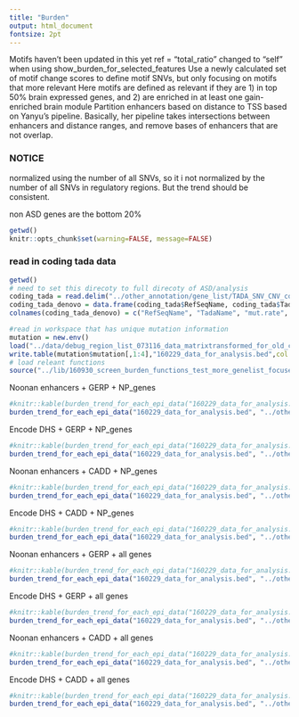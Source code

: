 ```yaml
---
title: "Burden"
output: html_document
fontsize: 2pt
---
```

Motifs haven't been updated in this yet
ref = "total_ratio" changed to "self" when using show_burden_for_selected_features
Use a newly calculated set of motif change scores to define motif SNVs, but only focusing on motifs that more relevant
Here motifs are defined as relevant if they are 1) in top 50% brain expressed genes, and 2) are enriched in at least one gain-enriched brain module
Partition enhancers based on distance to TSS based on Yanyu's pipeline. 
Basically, her pipeline takes intersections between enhancers and distance ranges, and remove bases of enhancers that are not overlap. 

### NOTICE

normalized using the number of all SNVs, so it i not normalized by the number of all SNVs in regulatory regions. But the trend should be consistent. 

non ASD genes are the bottom 20%
```r
getwd()
knitr::opts_chunk$set(warning=FALSE, message=FALSE)
```
### read in coding tada data

```r
getwd()
# need to set this direcoty to full direcoty of ASD/analysis
coding_tada = read.delim("../other_annotation/gene_list/TADA_SNV_CNV_combined_Feb7.txt", header = TRUE, sep = "\t", stringsAsFactors = FALSE)
coding_tada_denovo = data.frame(coding_tada$RefSeqName, coding_tada$TadaName, coding_tada$mut.rate, coding_tada$dn.LoF, coding_tada$dn.mis3, coding_tada$BF.SNV.dn, coding_tada$BF.combined, coding_tada$qvalue.combined)
colnames(coding_tada_denovo) = c("RefSeqName", "TadaName", "mut.rate", "dn.LoF", "dn.mis3", "BF.SNV.dn", "BF.combined", "qvalue.combined")

#read in workspace that has unique mutation information
mutation = new.env()
load("../data/debug_region_list_073116_data_matrixtransformed_for_old_code.Rdata", envir = mutation)
write.table(mutation$mutation[,1:4],"160229_data_for_analysis.bed",col.names = FALSE, row.names = FALSE, sep = "\t", quote = FALSE)
# load releant functions
source("../lib/160930_screen_burden_functions_test_more_genelist_focused.R")

```




Noonan enhancers + GERP + NP_genes
```r
#knitr::kable(burden_trend_for_each_epi_data("160229_data_for_analysis.bed", "../other_annotation/epigenomic_annotation/", "Noonan_brain_union", "GERP", "NP_genes")$table)
burden_trend_for_each_epi_data("160229_data_for_analysis.bed", "../other_annotation/epigenomic_annotation/", "Noonan_brain_union", "GERP", "NP_genes")$graph
```

Encode DHS + GERP + NP_genes
```r
#knitr::kable(burden_trend_for_each_epi_data("160229_data_for_analysis.bed", "../other_annotation/epigenomic_annotation/", "Encode_DHS_union", "GERP", "NP_genes")$table)
burden_trend_for_each_epi_data("160229_data_for_analysis.bed", "../other_annotation/epigenomic_annotation/", "Encode_DHS_union", "GERP", "NP_genes")$graph
```

Noonan enhancers + CADD + NP_genes
```r
#knitr::kable(burden_trend_for_each_epi_data("160229_data_for_analysis.bed", "../other_annotation/epigenomic_annotation/", "Noonan_brain_union", "CADD", "NP_genes")$table)
burden_trend_for_each_epi_data("160229_data_for_analysis.bed", "../other_annotation/epigenomic_annotation/", "Noonan_brain_union", "CADD", "NP_genes")$graph

```

Encode DHS + CADD + NP_genes
```r
#knitr::kable(burden_trend_for_each_epi_data("160229_data_for_analysis.bed", "../other_annotation/epigenomic_annotation/", "Encode_DHS_union", "CADD", "NP_genes")$table)
burden_trend_for_each_epi_data("160229_data_for_analysis.bed", "../other_annotation/epigenomic_annotation/", "Encode_DHS_union", "CADD", "NP_genes")$graph
```

Noonan enhancers + GERP + all genes
```r
#knitr::kable(burden_trend_for_each_epi_data("160229_data_for_analysis.bed", "../other_annotation/epigenomic_annotation/", "Noonan_brain_union", "GERP", "all_genes")$table)
burden_trend_for_each_epi_data("160229_data_for_analysis.bed", "../other_annotation/epigenomic_annotation/", "Noonan_brain_union", "GERP", "all_genes")$graph
```

Encode DHS + GERP + all genes
```r
#knitr::kable(burden_trend_for_each_epi_data("160229_data_for_analysis.bed", "../other_annotation/epigenomic_annotation/", "Encode_DHS_union", "GERP", "all_genes")$table)
burden_trend_for_each_epi_data("160229_data_for_analysis.bed", "../other_annotation/epigenomic_annotation/", "Encode_DHS_union", "GERP", "all_genes")$graph
```

Noonan enhancers + CADD + all genes
```r
#knitr::kable(burden_trend_for_each_epi_data("160229_data_for_analysis.bed", "../other_annotation/epigenomic_annotation/", "Noonan_brain_union", "CADD", "all_genes")$table)
burden_trend_for_each_epi_data("160229_data_for_analysis.bed", "../other_annotation/epigenomic_annotation/", "Noonan_brain_union", "CADD", "all_genes")$graph

```

Encode DHS + CADD + all genes
```r
#knitr::kable(burden_trend_for_each_epi_data("160229_data_for_analysis.bed", "../other_annotation/epigenomic_annotation/", "Encode_DHS_union", "CADD", "all_genes")$table)
burden_trend_for_each_epi_data("160229_data_for_analysis.bed", "../other_annotation/epigenomic_annotation/", "Encode_DHS_union", "CADD", "all_genes")$graph
```